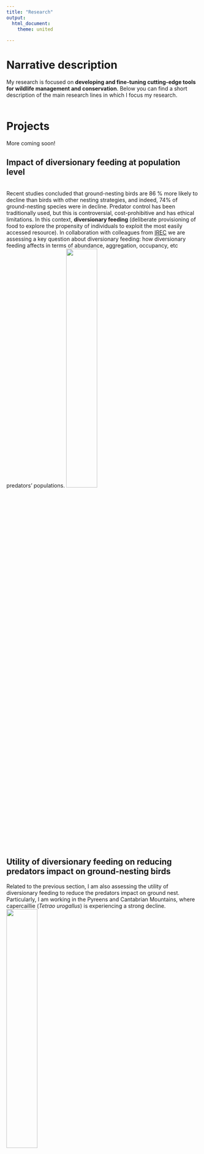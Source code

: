 ```yaml
---
title: "Research"
output: 
  html_document:
    theme: united
  
---
```


# **Narrative description**
My research is focused on **developing and fine-tuning cutting-edge tools for wildlife management and conservation**. Below you can find a short description of the main research lines in which I focus my research.
<br/>
<br/>

# **Projects**
More coming soon!

## **Impact of diversionary feeding at population level**
<br/>
Recent studies concluded that ground-nesting birds are 86 % more likely to decline than birds with other nesting strategies, and indeed, 74% of ground-nesting species were in decline. Predator control has been traditionally used, but this is controversial, cost-prohibitive and has ethical limitations. In this context, **diversionary feeding** (deliberate provisioning of food to explore the propensity of individuals to exploit the most easily accessed resource). In collaboration with colleagues from [IREC](https://www.irec.es/) we are assessing a key question about diversionary feeding: how diversionary feeding affects in terms of abundance, aggregation, occupancy, etc predators' populations. 
![](images/DivFeedCuenca.jpg){width=40%}

## **Utility of diversionary feeding on reducing predators impact on ground-nesting birds**
Related to the previous section, I am also assessing the utility of diversionary feeding to reduce the predators impact on ground nest. Particularly, I am working in the Pyreens and Cantabrian Mountains, where capercaillie (*Tetrao urogallus*) is experiencing a strong decline.
![](images/MartaHuevo3.JPG){width=40%}
<br/>

## **Camera trapping box: survey design, camera performance, etc.**
I have worked (and continue to work) on various jobs related to the operation of cameras, and key points when designing a photo-trapping studio. From an experiment in which we compared various camera traps (including Reconyx, Bushnell, Scoutguard, Ltl Acorn and Keepguard) and identified the main factors that determine whether an animal passes in front of a camera and is detected (or not). Spoiler, cameras miss a lot more than they detect!
And also other work in which we evaluated the effect of placing three cameras per sampling point (not in the same tree, but in the surrounding area) on detection rates. Also the effect of changing camera locations instead of keeping them fixed for the whole study period, etc.
<br/>
![](images/FotoCamaraBrowning.jpg){width=40%}

<br/>

## **African swine fever emergence**
African swine fever (ASF) is a virus causing 90% mortality in wild boar and domestic pigs. During my first postdoc, I focused my research to monitor wild boar populations in north Italy, were the first case of an infected wild boar was reported just 15 days after my thesis viva. Capanne di Marcarolo Natural Park was one of our study areas.
![](images/Marcarolo.jpg){width=70%}

<br/>

## **Density estimation & unmarked populations**
<br/>

## **Camera trapping & movement ecology**
Capturing and tagging with telemetry wild animals is time-consuming and not flexible in some situations. Expanding the utility of camera trapping in movement ecology studies is something in which I am particularly interested. 
<br/>

## **Integrated wildlife monitoring**
Integrated wildlife monitoring merges wildlife health and host community monitoring for effective disease management and prevention. I did my PhD in a “health and biotechnology group [(SaBio)](https://www.irec.es/investigacion/grupos-de-investigacion/sanidad-y-biotecnologia-sabio/)”, and my first postdoc in a Veterinary Faculty [(UniTo)](https://www.clmveterinaria.unito.it/do/home.pl), so I have led the host community monitoring in several studies. I have worked with shared diseases between wildlife and livestock such as African swine fever (ASF), bovine tuberculosis, sarcoptic mange, toxoplasma gondii or bluetongue among others. I dedicated my first postdoc at the University of Turin to design, implement (in collaboration with Italian authorities) and fine-tuning an integrated wildlife monitoring program to monitor the spread of ASF in the infected populations of Italy.
<br/>
![](images/PabloSanitary.jpg){width=70%}
<br/>